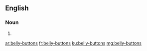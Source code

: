 ==English==

===Noun===
{{head|en|plural}}

# {{plural of|belly-button|lang=en|nocat=1}}

[[ar:belly-buttons]]
[[fr:belly-buttons]]
[[ku:belly-buttons]]
[[mg:belly-buttons]]